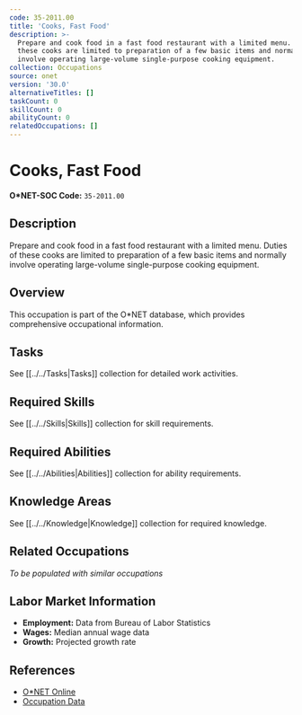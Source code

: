 ```yaml
---
code: 35-2011.00
title: 'Cooks, Fast Food'
description: >-
  Prepare and cook food in a fast food restaurant with a limited menu. Duties of
  these cooks are limited to preparation of a few basic items and normally
  involve operating large-volume single-purpose cooking equipment.
collection: Occupations
source: onet
version: '30.0'
alternativeTitles: []
taskCount: 0
skillCount: 0
abilityCount: 0
relatedOccupations: []
---
```

# Cooks, Fast Food

**O*NET-SOC Code:** `35-2011.00`

## Description

Prepare and cook food in a fast food restaurant with a limited menu. Duties of these cooks are limited to preparation of a few basic items and normally involve operating large-volume single-purpose cooking equipment.

## Overview

This occupation is part of the O*NET database, which provides comprehensive occupational information.

## Tasks

See [[../../Tasks|Tasks]] collection for detailed work activities.

## Required Skills

See [[../../Skills|Skills]] collection for skill requirements.

## Required Abilities

See [[../../Abilities|Abilities]] collection for ability requirements.

## Knowledge Areas

See [[../../Knowledge|Knowledge]] collection for required knowledge.

## Related Occupations

*To be populated with similar occupations*

## Labor Market Information

- **Employment:** Data from Bureau of Labor Statistics
- **Wages:** Median annual wage data
- **Growth:** Projected growth rate

## References

- [O*NET Online](https://www.onetonline.org/link/summary/35-2011.00)
- [Occupation Data](https://www.onetcenter.org/)
